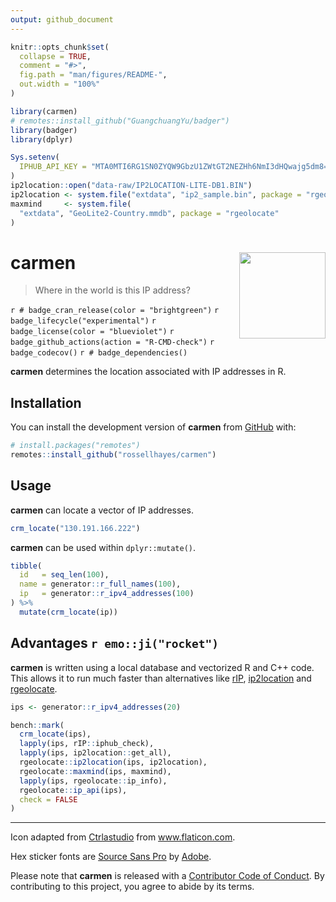 ```yaml
---
output: github_document
---
```


<!-- README.md is generated from README.Rmd. Please edit that file -->

```r
knitr::opts_chunk$set(
  collapse = TRUE,
  comment = "#>",
  fig.path = "man/figures/README-",
  out.width = "100%"
)

library(carmen)
# remotes::install_github("GuangchuangYu/badger")
library(badger)
library(dplyr)

Sys.setenv(
  IPHUB_API_KEY = "MTA0MTI6RG1SN0ZYQW9GbzU1ZWtGT2NEZHh6NmI3dHQwajg5dm8="
)
ip2location::open("data-raw/IP2LOCATION-LITE-DB1.BIN")
ip2location <- system.file("extdata", "ip2_sample.bin", package = "rgeolocate")
maxmind     <- system.file(
  "extdata", "GeoLite2-Country.mmdb", package = "rgeolocate"
)
```

# carmen <img src="man/figures/logo.png?raw=TRUE" align="right" height="138" />

> Where in the world is this IP address?

<!-- badges: start -->
`r # badge_cran_release(color = "brightgreen")`
`r badge_lifecycle("experimental")`
`r badge_license(color = "blueviolet")`
`r badge_github_actions(action = "R-CMD-check")`
`r badge_codecov()`
`r # badge_dependencies()`
<!-- badges: end -->

**carmen** determines the location associated with IP addresses in R.

## Installation

<!-- You can install the released version of **fracture** from [CRAN](https://cran.r-project.org/package=fracture) with: -->

<!-- ``` {r eval = FALSE} -->
<!-- install.packages("fracture") -->
<!-- ``` -->

You can install the development version of **carmen** from [GitHub](https://github.com/rossellhayes/carmen) with:

``` r
# install.packages("remotes")
remotes::install_github("rossellhayes/carmen")
```

## Usage

**carmen** can locate a vector of IP addresses.

```r
crm_locate("130.191.166.222")
```

**carmen** can be used within `dplyr::mutate()`.

```r
tibble(
  id   = seq_len(100),
  name = generator::r_full_names(100),
  ip   = generator::r_ipv4_addresses(100)
) %>%
  mutate(crm_locate(ip))
```

## Advantages `r emo::ji("rocket")`

**carmen** is written using a local database and vectorized R and C++ code.
This allows it to run much faster than alternatives like [rIP](https://github.com/MAHDLab/rIP), [ip2location](https://github.com/ip2location/ip2location-r) and [rgeolocate](https://github.com/Ironholds/rgeolocate).

```r
ips <- generator::r_ipv4_addresses(20)

bench::mark(
  crm_locate(ips),
  lapply(ips, rIP::iphub_check),
  lapply(ips, ip2location::get_all),
  rgeolocate::ip2location(ips, ip2location),
  rgeolocate::maxmind(ips, maxmind),
  lapply(ips, rgeolocate::ip_info),
  rgeolocate::ip_api(ips),
  check = FALSE
)
```


---

Icon adapted from [Ctrlastudio](https://www.flaticon.com/authors/ctrlastudio) from [www.flaticon.com](https://www.flaticon.com/).

Hex sticker fonts are [Source Sans Pro](https://github.com/adobe-fonts/source-sans-pro) by [Adobe](https://www.adobe.com).

Please note that **carmen** is released with a [Contributor Code of Conduct](https://contributor-covenant.org/version/2/0/CODE_OF_CONDUCT.html). By contributing to this project, you agree to abide by its terms.
